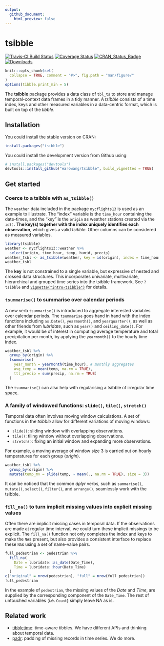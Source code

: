 ```yaml
---
output:
  github_document:
    html_preview: false
---
```


<!-- README.md is generated from README.Rmd. Please edit that file -->

# tsibble

[![Travis-CI Build Status](https://travis-ci.org/earowang/tsibble.svg?branch=master)](https://travis-ci.org/earowang/tsibble)
[![Coverage Status](https://img.shields.io/codecov/c/github/earowang/tsibble/master.svg)](https://codecov.io/github/earowang/tsibble?branch=master)
[![CRAN_Status_Badge](http://www.r-pkg.org/badges/version/tsibble)](https://cran.r-project.org/package=tsibble)
[![Downloads](http://cranlogs.r-pkg.org/badges/tsibble?color=brightgreen)](https://cran.r-project.org/package=tsibble)

```r
knitr::opts_chunk$set(
  collapse = TRUE, comment = "#>", fig.path = "man/figure/"
)
options(tibble.print_min = 5)
```

The **tsibble** package provides a data class of `tbl_ts` to store and manage temporal-context data frames in a tidy manner. A *tsibble* consists of a time index, keys and other measured variables in a data-centric format, which is built on top of the *tibble*.

## Installation

You could install the stable version on CRAN:

```r
install.packages("tsibble")
```

You could install the development version from Github using

```r
# install.packages("devtools")
devtools::install_github("earowang/tsibble", build_vignettes = TRUE)
```

## Get started

### Coerce to a tsibble with `as_tsibble()`

The `weather` data included in the package `nycflights13` is used as an example to illustrate. The "index" variable is the `time_hour` containing the date-times, and the "key" is the `origin` as weather stations created via the `id()`. **The key(s) together with the index uniquely identifies each observation**, which gives a valid *tsibble*. Other columns can be considered as measured variables.

```r
library(tsibble)
weather <- nycflights13::weather %>% 
  select(origin, time_hour, temp, humid, precip)
weather_tsbl <- as_tsibble(weather, key = id(origin), index = time_hour)
weather_tsbl
```

The **key** is not constrained to a single variable, but expressive of nested and crossed data structures. This incorporates univariate, multivariate, hierarchical and grouped time series into the tsibble framework. See `?tsibble` and [`vignette("intro-tsibble")`](http://pkg.earo.me/tsibble/articles/intro-tsibble.html) for details.

### `tsummarise()` to summarise over calendar periods

A new verb `tsummarise()` is introduced to aggregate interested variables over calendar periods. The `tsummarise` goes hand in hand with the index functions including `as.Date()`, `yearmonth()`, and `yearquarter()`, as well as other friends from *lubridate*, such as `year()` and `ceiling_date()`. For example, it would be of interest in computing average temperature and total precipitation per month, by applying the `yearmonth()` to the hourly time index.

```r
weather_tsbl %>%
  group_by(origin) %>%
  tsummarise(
    year_month = yearmonth(time_hour), # monthly aggregates
    avg_temp = mean(temp, na.rm = TRUE),
    ttl_precip = sum(precip, na.rm = TRUE)
  )
```

The `tsummarise()` can also help with regularising a tsibble of irregular time space.

### A family of windowed functions: `slide()`, `tile()`, `stretch()`

Temporal data often involves moving window calculations. A set of functions in the *tsibble* allow for different variations of moving windows:

* `slide()`: sliding window with overlapping observations.
* `tile()`: tiling window without overlapping observations.
* `stretch()`: fixing an initial window and expanding more observations.

For example, a moving average of window size 3 is carried out on hourly temperatures for each group (*origin*).

```r
weather_tsbl %>% 
  group_by(origin) %>% 
  mutate(temp_mv = slide(temp, ~ mean(., na.rm = TRUE), size = 3))
```

It can be noticed that the common *dplyr* verbs, such as `summarise()`, `mutate()`, `select()`, `filter()`, and `arrange()`, seamlessly work with the tsibble. 

### `fill_na()` to turn implicit missing values into explicit missing values

Often there are implicit missing cases in temporal data. If the observations are made at regular time interval, we could turn these implicit missings to be explicit. The `fill_na()` function not only completes the index and keys to make the `NA`s present, but also provides a consistent interface to replace these `NA`s using a set of name-value pairs.

```r
full_pedestrian <- pedestrian %>%
  fill_na(
    Date = lubridate::as_date(Date_Time),
    Time = lubridate::hour(Date_Time)
  )
c("original" = nrow(pedestrian), "full" = nrow(full_pedestrian))
full_pedestrian
```

In the example of `pedestrian`, the missing values of the *Date* and *Time*, are supplied by the corresponding component of the `Date_Time`. The rest of untouched variables (i.e. `Count`) simply leave NA as is.

## Related work

* [tibbletime](https://github.com/business-science/tibbletime): time-aware tibbles. We have different APIs and thinking about temporal data.
* [padr](https://github.com/EdwinTh/padr): padding of missing records in time series. We do more.
